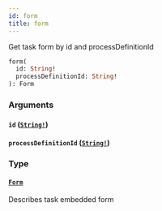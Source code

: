 ```yaml
---
id: form
title: form
---
```


Get task form by id and processDefinitionId

```graphql
form(
  id: String!
  processDefinitionId: String!
): Form

```

### Arguments

#### `id` ([`String!`](../scalars/string.mdx))

#### `processDefinitionId` ([`String!`](../scalars/string.mdx))

### Type

#### [`Form`](../objects/form.mdx)

Describes task embedded form

